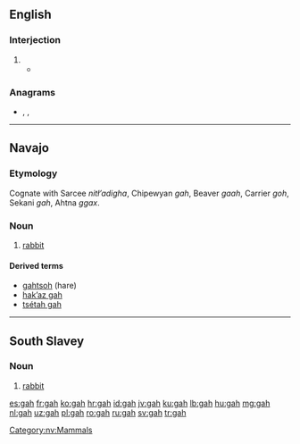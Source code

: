 ==English==

===Interjection===
{{en-interj}}

# {{non-gloss definition|Used to express [[exasperation]] or [[annoyance]].}}
#* {{quote-journal|date=January 20, 2009|author=Alison Godfrey|title=Coles, Woolworths and IGA workers vent about customers on Facebook|work=Herald Sun|quotee=Bronwyn Lovejoy|url=http://www.news.com.au//heraldsun/story/0,21985,24937069-661,00.html
|passage=“And stop calling it soccerball! '''gah'''! do any of the tickets say soccerball? no!“”}}

===Anagrams===
* {{l|en|agh}}, {{l|en|Hag.}}, {{l|en|hag}}

----

==Navajo==
{{wikipedia|lang=nv}}

===Etymology===
Cognate with Sarcee ''nitłʼadigha'', Chipewyan ''gah'', Beaver ''gaah'', Carrier ''goh'', Sekani ''gah'', Ahtna ''ggax''.

===Noun===
{{head|nv|noun}}

# [[rabbit]]

====Derived terms====
* [[gahtsoh]] (hare)
* [[hakʼaz gah]]
* [[tsétah gah]]

[[Category:nv:Mammals]]

----

==South Slavey==

===Noun===
{{head|xsl|noun}}

# [[rabbit]]

[[es:gah]]
[[fr:gah]]
[[ko:gah]]
[[hr:gah]]
[[id:gah]]
[[jv:gah]]
[[ku:gah]]
[[lb:gah]]
[[hu:gah]]
[[mg:gah]]
[[nl:gah]]
[[uz:gah]]
[[pl:gah]]
[[ro:gah]]
[[ru:gah]]
[[sv:gah]]
[[tr:gah]]
